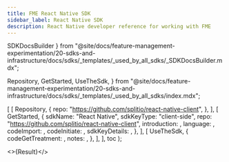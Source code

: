 ```yaml
---
title: FME React Native SDK
sidebar_label: React Native SDK
description: React Native developer reference for working with FME
---
```



  SDKDocsBuilder
} from "@site/docs/feature-management-experimentation/20-sdks-and-infrastructure/docs/sdks/_templates/_used_by_all_sdks/_SDKDocsBuilder.mdx";

  Repository,
  GetStarted,
  UseTheSdk,
} from "@site/docs/feature-management-experimentation/20-sdks-and-infrastructure/docs/sdks/_templates/_used_by_all_sdks/index.mdx";





  [
    [ 
      Repository, 
      { 
        repo: "https://github.com/splitio/react-native-client",
      }, 
    ],
    [ 
      GetStarted, 
      {
        sdkName:         "React Native",
        sdkKeyType:      "client-side",
        repo:            "https://github.com/splitio/react-native-client",
        introduction:    <Introduction />,
        language:        <Language />,
        codeImport:      <Import />,
        codeInitiate: <Initiate />,
        sdkKeyDetails:   <ClientSdkKeyDetails />,
      },
    ],
    [
      UseTheSdk,
      {
        codeGetTreatment: <GetTreatment />,
        notes:            <UseNotes />,
      },
    ],
  ],
  toc
);

<>{Result}</>

<DocCardList />